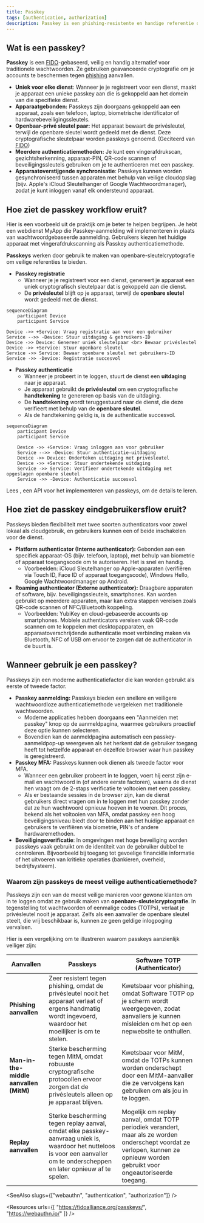```yaml
---
title: Passkey
tags: [authentication, authorization]
description: Passkey is een phishing-resistente en handige referentie die wachtwoorden vervangt en kan worden gebruikt voor aanmelding en multi-factor authenticatie.
---
```


## Wat is een passkey?

**Passkey** is een [FIDO](https://fidoalliance.org/)-gebaseerd, veilig en handig alternatief voor traditionele wachtwoorden. Ze gebruiken geavanceerde cryptografie om je accounts te beschermen tegen [phishing](https://en.wikipedia.org/wiki/Phishing) aanvallen.

- **Uniek voor elke dienst**: Wanneer je je registreert voor een dienst, maakt je apparaat een unieke passkey aan die is gekoppeld aan het domein van die specifieke dienst.
- **Apparaatgebonden:** Passkeys zijn doorgaans gekoppeld aan een apparaat, zoals een telefoon, laptop, biometrische identificator of hardwarebeveiligingssleutels.
- **Openbaar-privé sleutel paar:** Het apparaat bewaart de privésleutel, terwijl de openbare sleutel wordt gedeeld met de dienst. Deze cryptografische sleutelpaar worden passkeys genoemd. (Geciteerd van [FIDO](https://fidoalliance.org/how-fido-works/))
- **Meerdere authenticatiemethoden:** Je kunt een vingerafdrukscan, gezichtsherkenning, apparaat-PIN, QR-code scannen of beveiligingssleutels gebruiken om je te authenticeren met een passkey.
- **Apparaatoverstijgende synchronisatie**: Passkeys kunnen worden gesynchroniseerd tussen apparaten met behulp van veilige cloudopslag (bijv. Apple's iCloud Sleutelhanger of Google Wachtwoordmanager), zodat je kunt inloggen vanaf elk ondersteund apparaat.

## Hoe ziet de passkey workflow eruit?

Hier is een voorbeeld uit de praktijk om je beter te helpen begrijpen. Je hebt een webdienst MyApp die Passkey-aanmelding wil implementeren in plaats van wachtwoordgebaseerde aanmelding. Gebruikers kiezen het huidige apparaat met vingerafdrukscanning als Passkey authenticatiemethode.

**Passkeys** werken door gebruik te maken van openbare-sleutelcryptografie om veilige referenties te bieden.

- **Passkey registratie**
    - Wanneer je je registreert voor een dienst, genereert je apparaat een uniek cryptografisch sleutelpaar dat is gekoppeld aan die dienst.
    - De **privésleutel** blijft op je apparaat, terwijl de **openbare sleutel** wordt gedeeld met de dienst.

```mermaid
sequenceDiagram
	participant Device
	participant Service
	
Device ->> +Service: Vraag registratie aan voor een gebruiker
Service -->> -Device: Stuur uitdaging & gebruikers-ID
Device ->> Device: Genereer uniek sleutelpaar <br> Bewaar privésleutel
Device ->> +Service: Stuur openbare sleutel
Service ->> Service: Bewaar openbare sleutel met gebruikers-ID
Service ->> -Device: Registratie succesvol
```

- **Passkey authenticatie**
    - Wanneer je probeert in te loggen, stuurt de dienst een **uitdaging** naar je apparaat.
    - Je apparaat gebruikt de **privésleutel** om een cryptografische **handtekening** te genereren op basis van de uitdaging.
    - De **handtekening** wordt teruggestuurd naar de dienst, die deze verifieert met behulp van de **openbare sleutel**.
    - Als de handtekening geldig is, is de authenticatie succesvol.

```mermaid
sequenceDiagram
    participant Device
    participant Service
    
    Device ->> +Service: Vraag inloggen aan voor gebruiker
    Service -->> -Device: Stuur authenticatie-uitdaging
    Device ->> Device: Onderteken uitdaging met privésleutel
    Device ->> +Service: Stuur ondertekende uitdaging
    Service ->> Service: Verifieer ondertekende uitdaging met opgeslagen openbare sleutel
    Service ->> -Device: Authenticatie succesvol
```

Lees <Ref slug="webauthn" />, een API voor het implementeren van passkeys, om de details te leren.

## Hoe ziet de passkey eindgebruikersflow eruit?

Passkeys bieden flexibiliteit met twee soorten authenticators voor zowel lokaal als cloudgebruik, en gebruikers kunnen een of beide inschakelen voor de dienst.

- **Platform authenticator (Interne authenticator):** Gebonden aan een specifiek apparaat-OS (bijv. telefoon, laptop), met behulp van biometrie of apparaat toegangscode om te autoriseren. Het is snel en handig.
    - Voorbeelden: iCloud Sleutelhanger op Apple-apparaten (verifiëren via Touch ID, Face ID of apparaat toegangscode), Windows Hello, Google Wachtwoordmanager op Android.
- **Roaming authenticator (Externe authenticator):** Draagbare apparaten of software, bijv. beveiligingssleutels, smartphones. Kan worden gebruikt op meerdere apparaten, maar kan extra stappen vereisen zoals QR-code scannen of NFC/Bluetooth koppeling.
    - Voorbeelden: YubiKey en cloud-gebaseerde accounts op smartphones. Mobiele authenticators vereisen vaak QR-code scannen om te koppelen met desktopapparaten, en apparaatoverschrijdende authenticatie moet verbinding maken via Bluetooth, NFC of USB om ervoor te zorgen dat de authenticator in de buurt is.

## Wanneer gebruik je een passkey?

Passkeys zijn een moderne authenticatiefactor die kan worden gebruikt als eerste of tweede factor.

- **Passkey aanmelding:** Passkeys bieden een snellere en veiligere wachtwoordloze authenticatiemethode vergeleken met traditionele wachtwoorden.
    - Moderne applicaties hebben doorgaans een "Aanmelden met passkey" knop op de aanmeldpagina, waarmee gebruikers proactief deze optie kunnen selecteren.
    - Bovendien kan de aanmeldpagina automatisch een passkey-aanmeldpop-up weergeven als het herkent dat de gebruiker toegang heeft tot hetzelfde apparaat en dezelfde browser waar hun passkey is geregistreerd.
- **Passkey MFA:** Passkeys kunnen ook dienen als tweede factor voor MFA.
    - Wanneer een gebruiker probeert in te loggen, voert hij eerst zijn e-mail en wachtwoord in (of andere eerste factoren), waarna de dienst hen vraagt om de 2-staps verificatie te voltooien met een passkey.
    - Als er bestaande sessies in de browser zijn, kan de dienst gebruikers direct vragen om in te loggen met hun passkey zonder dat ze hun wachtwoord opnieuw hoeven in te voeren. Dit proces, bekend als het voltooien van MFA, omdat passkey een hoog beveiligingsniveau biedt door te binden aan het huidige apparaat en gebruikers te verifiëren via biometrie, PIN's of andere hardwaremethoden.
- **Beveiligingsverificatie**: In omgevingen met hoge beveiliging worden passkeys vaak gebruikt om de identiteit van de gebruiker dubbel te controleren. Bijvoorbeeld bij toegang tot gevoelige financiële informatie of het uitvoeren van kritieke operaties (bankieren, overheid, bedrijfsysteem).

### Waarom zijn passkeys de meest veilige authenticatiemethode?

Passkeys zijn een van de meest veilige manieren voor gewone klanten om in te loggen omdat ze gebruik maken van **openbare-sleutelcryptografie**. In tegenstelling tot wachtwoorden of eenmalige codes (TOTPs), verlaat je privésleutel nooit je apparaat. Zelfs als een aanvaller de openbare sleutel steelt, die vrij beschikbaar is, kunnen ze geen geldige inlogpoging vervalsen.

Hier is een vergelijking om te illustreren waarom passkeys aanzienlijk veiliger zijn:

| Aanvallen | Passkeys | Software TOTP (Authenticator) |
| --- | --- | --- |
| **Phishing aanvallen** | Zeer resistent tegen phishing, omdat de privésleutel nooit het apparaat verlaat of ergens handmatig wordt ingevoerd, waardoor het moeilijker is om te stelen. | Kwetsbaar voor phishing, omdat Software TOTP op je scherm wordt weergegeven, zodat aanvallers je kunnen misleiden om het op een nepwebsite te onthullen. |
| **Man-in-the-middle aanvallen (MitM)** | Sterke bescherming tegen MitM, omdat robuuste cryptografische protocollen ervoor zorgen dat de privésleutels alleen op je apparaat blijven. | Kwetsbaar voor MitM, omdat de TOTPs kunnen worden onderschept door een MitM-aanvaller die ze vervolgens kan gebruiken om als jou in te loggen. |
| **Replay aanvallen** | Sterke bescherming tegen replay aanval, omdat elke passkey-aanvraag uniek is, waardoor het nutteloos is voor een aanvaller om te onderscheppen en later opnieuw af te spelen. | Mogelijk om replay aanval, omdat TOTP periodiek verandert, maar als ze worden onderschept voordat ze verlopen, kunnen ze opnieuw worden gebruikt voor ongeautoriseerde toegang. |

<SeeAlso slugs={["webauthn", "authentication", "authorization"]} />

<Resources
  urls={[
    "https://fidoalliance.org/passkeys/",
    "https://webauthn.io/"
  ]}
/>